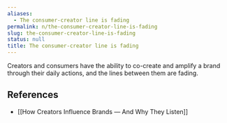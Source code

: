 ```yaml
---
aliases:
  - The consumer-creator line is fading
permalink: n/the-consumer-creator-line-is-fading
slug: the-consumer-creator-line-is-fading
status: null
title: The consumer-creator line is fading
---
```

Creators and consumers have the ability to co-create and amplify a brand through their daily actions, and the lines between them are fading.

## References

- [[How Creators Influence Brands — And Why They Listen]]
